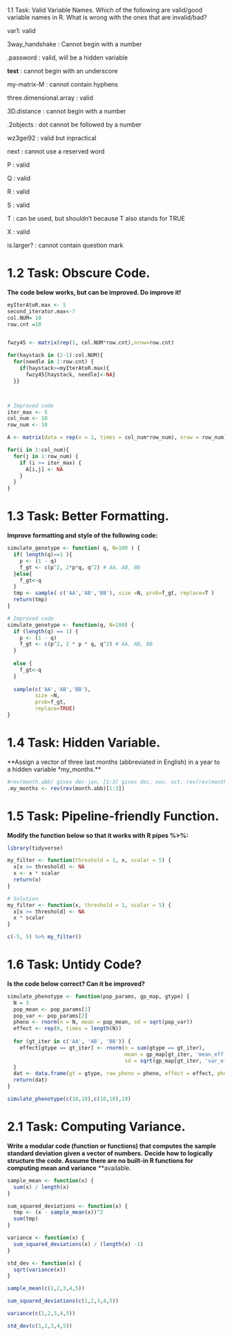 1.1 Task: Valid Variable Names.
Which of the following are valid/good variable names in R. What is wrong with the ones that are invalid/bad?

var1: valid

3way_handshake : Cannot begin with a number

.password : valid, will be a hidden variable

__test__ : cannot begin with an underscore

my-matrix-M : cannot contain hyphens

three.dimensional.array : valid

3D.distance : cannot begin with a number

.2objects : dot cannot be followed by a number

wz3gei92 : valid but inpractical

next : cannot use a reserved word

P : valid

Q : valid

R : valid

S : valid

T : can be used, but shouldn't because T also stands for TRUE

X : valid

is.larger? : cannot contain question mark


# 1.2 Task: Obscure Code.
**The code below works, but can be improved. Do improve it!**
```r
myIterAtoR.max <- 5
second_iterator.max<-7
col.NUM= 10
row.cnt =10


fwzy45 <- matrix(rep(1, col.NUM*row.cnt),nrow=row.cnt)

for(haystack in (2-1):col.NUM){
  for(needle in 1:row.cnt) {
    if(haystack>=myIterAtoR.max){
      fwzy45[haystack, needle]<-NA}
  }}



# Improved code
iter_max <- 5
col_num <- 10
row_num <- 10

A <- matrix(data = rep(x = 1, times = col_num*row_num), nrow = row_num)

for(i in 1:col_num){
  for(j in 1:row_num) {
    if (i >= iter_max) {
      A[i,j] <- NA
    } 
  }
}
```

# 1.3 Task: Better Formatting.
**Improve formatting and style of the following code:**

```r
simulate_genotype <- function( q, N=100 ) {
  if( length(q)==1 ){
    p <- (1 - q)
    f_gt <- c(p^2, 2*p*q, q^2) # AA, AB, BB
  }else{
    f_gt<-q
  }
  tmp <- sample( c('AA','AB','BB'), size =N, prob=f_gt, replace=T )
  return(tmp)
}

# Improved code
simulate_genotype <- function(q, N=100) {
  if (length(q) == 1) {
    p <- (1 - q)
    f_gt <- c(p^2, 2 * p * q, q^2) # AA, AB, BB
  }
  
  else {
    f_gt<-q
  }
  
  sample(c('AA','AB','BB'),
         size =N, 
         prob=f_gt, 
         replace=TRUE)
}
```

# 1.4 Task: Hidden Variable.
**Assign a vector of three last months (abbreviated in English) in a year to a hidden variable *my_months.**
```r

#rev(month.abb) gives dec-jan, [1:3] gives dec, nov, oct, rev(rev(month.abb)[1:3]) gives oct, nov, dec
.my_months <- rev(rev(month.abb)[1:3])

```

# 1.5 Task: Pipeline-friendly Function.
**Modify the function below so that it works with R pipes %>%:**

```r
library(tidyverse)

my_filter <- function(threshold = 1, x, scalar = 5) {
  x[x >= threshold] <- NA 
  x <- x * scalar
  return(x)
}

# Solution
my_filter <- function(x, threshold = 1, scalar = 5) {
  x[x >= threshold] <- NA 
  x * scalar
}

c(-5, 5) %>% my_filter()
```

# 1.6 Task: Untidy Code?
**Is the code below correct? Can it be improved?**

```r
simulate_phenotype <- function(pop_params, gp_map, gtype) {
  N = 3
  pop_mean <- pop_params[1]
  pop_var <- pop_params[2]
  pheno <- rnorm(n = N, mean = pop_mean, sd = sqrt(pop_var))
  effect <- rep(0, times = length(N))
  
  for (gt_iter in c('AA', 'AB', 'BB')) {
    effect[gtype == gt_iter] <- rnorm(n = sum(gtype == gt_iter), 
                                      mean = gp_map[gt_iter, 'mean_eff'], 
                                      sd = sqrt(gp_map[gt_iter, 'var_eff']))
  }
  dat <- data.frame(gt = gtype, raw_pheno = pheno, effect = effect, pheno = pheno + effect)
  return(dat)
}

simulate_phenotype(c(10,10),c(10,10),10)
```


# 2.1 Task: Computing Variance.
**Write a modular code (function or functions) that computes the sample standard deviation given a vector of numbers.** 
**Decide how to logically structure the code. Assume there are no built-in R functions for computing mean and variance** **available.

```r
sample_mean <- function(x) {
  sum(x) / length(x)
}

sum_squared_deviations <- function(x) {
  tmp <- (x - sample_mean(x))^2
  sum(tmp)
}

variance <- function(x) {
  sum_squared_deviations(x) / (length(x) -1)
}

std_dev <- function(x) {
  sqrt(variance(x))
}

sample_mean(c(1,2,3,4,5))

sum_squared_deviations(c(1,2,3,4,5))

variance(c(1,2,3,4,5))

std_dev(c(1,2,3,4,5))



```

 


